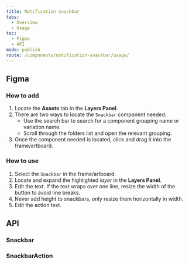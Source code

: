```yaml
---
title: Notification snackbar
tabs:
  - Overview
  - Usage
toc:
  - Figma
  - API
mode: publish
route: /components/notification-snackbar/usage/
---
```



## Figma

### How to add

1. Locate the **Assets** tab in the **Layers Panel**.
2. There are two ways to locate the `Snackbar` component needed:
   - Use the search bar to search for a component grouping name or variation name.
   - Scroll through the folders list and open the relevant grouping.
3. Once the component needed is located, click and drag it into the frame/artboard.

### How to use

1. Select the `Snackbar` in the frame/artboard.
2. Locate and expand the highlighted _layer_ in the **Layers Panel**.
3. Edit the text. If the text wraps over one line, resize the width of the button to avoid line breaks.
4. Never add height to snackbars, only resize them horizontally in width.
5. Edit the action text.

## API

### Snackbar

<PropsTable props={Snackbar.__docgenInfo.props} />

### SnackbarAction

<PropsTable props={Snackbar.SnackbarAction.__docgenInfo.props} />
